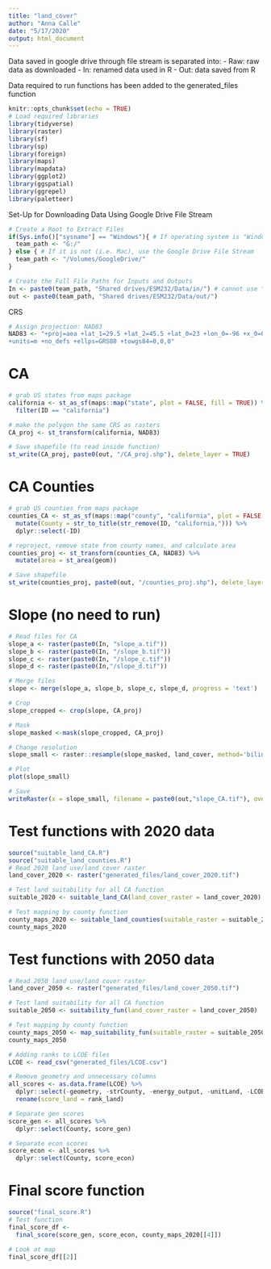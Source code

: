 ```yaml
---
title: "land_cover"
author: "Anna Calle"
date: "5/17/2020"
output: html_document
---
```


Data saved in google drive through file stream is separated into:
- Raw: raw data as downloaded
- In: renamed data used in R
- Out: data saved from R

Data required to run functions has been added to the generated_files function

```r
knitr::opts_chunk$set(echo = TRUE)
# Load required libraries 
library(tidyverse)
library(raster)
library(sf)
library(sp)
library(foreign)
library(maps)
library(mapdata)
library(ggplot2)
library(ggspatial)
library(ggrepel)
library(paletteer)
``` 

Set-Up for Downloading Data Using Google Drive File Stream
```r
# Create a Root to Extract Files 
if(Sys.info()["sysname"] == "Windows"){ # If operating system is "Windows" use G: Drive
  team_path <- "G:/"
} else { # If it is not (i.e. Mac), use the Google Drive File Stream
  team_path <- "/Volumes/GoogleDrive/"
}

# Create the Full File Paths for Inputs and Outputs
In <- paste0(team_path, "Shared drives/ESM232/Data/in/") # cannot use "in" as name
out <- paste0(team_path, "Shared drives/ESM232/Data/out/")

```

CRS
```r
# Assign projection: NAD83
NAD83 <- "+proj=aea +lat_1=29.5 +lat_2=45.5 +lat_0=23 +lon_0=-96 +x_0=0 +y_0=0 +datum=NAD83
+units=m +no_defs +ellps=GRS80 +towgs84=0,0,0"
```

# CA
```r
# grab US states from maps package
california <- st_as_sf(maps::map("state", plot = FALSE, fill = TRUE)) %>% 
  filter(ID == "california")

# make the polygon the same CRS as rasters
CA_proj <- st_transform(california, NAD83)

# Save shapefile (to read inside function)
st_write(CA_proj, paste0(out, "/CA_proj.shp"), delete_layer = TRUE)

```

# CA Counties
```r
# grab US counties from maps package
counties_CA <- st_as_sf(maps::map("county", "california", plot = FALSE, fill = TRUE)) %>% 
  mutate(County = str_to_title(str_remove(ID, "california,"))) %>% 
  dplyr::select(-ID)

# reproject, remove state from county names, and calculate area
counties_proj <- st_transform(counties_CA, NAD83) %>% 
  mutate(area = st_area(geom))

# Save shapefile
st_write(counties_proj, paste0(out, "/counties_proj.shp"), delete_layer = TRUE)
```

# Slope (no need to run)
```r
# Read files for CA
slope_a <- raster(paste0(In, "slope_a.tif"))
slope_b <- raster(paste0(In, "/slope_b.tif"))
slope_c <- raster(paste0(In, "/slope_c.tif"))
slope_d <- raster(paste0(In,"/slope_d.tif"))

# Merge files
slope <- merge(slope_a, slope_b, slope_c, slope_d, progress = 'text')

# Crop
slope_cropped <- crop(slope, CA_proj)

# Mask
slope_masked <-mask(slope_cropped, CA_proj)

# Change resolution
slope_small <- raster::resample(slope_masked, land_cover, method='bilinear')

# Plot
plot(slope_small)

# Save
writeRaster(x = slope_small, filename = paste0(out,"slope_CA.tif"), overwrite = T)
```




# Test functions with 2020 data
```r
source("suitable_land_CA.R")
source("suitable_land_counties.R")
# Read 2020 land use/land cover raster
land_cover_2020 <- raster("generated_files/land_cover_2020.tif")

# Test land suitability for all CA function
suitable_2020 <- suitable_land_CA(land_cover_raster = land_cover_2020)

# Test mapping by county function
county_maps_2020 <- suitable_land_counties(suitable_raster = suitable_2020, year = 2020)
county_maps_2020
```

# Test functions with 2050 data
```r
# Read 2050 land use/land cover raster
land_cover_2050 <- raster("generated_files/land_cover_2050.tif")

# Test land suitability for all CA function
suitable_2050 <- suitability_fun(land_cover_raster = land_cover_2050)

# Test mapping by county function
county_maps_2050 <- map_suitability_fun(suitable_raster = suitable_2050, year = 2050)
county_maps_2050
```

```r
# Adding ranks to LCOE files
LCOE <- read_csv("generated_files/LCOE.csv") 

# Remove geometry and unnecessary columns
all_scores <- as.data.frame(LCOE) %>% 
  dplyr::select(-geometry, -strCounty, -energy_output, -unitLand, -LCOE) %>% 
  rename(score_land = rank_land)

# Separate gen scores
score_gen <- all_scores %>% 
  dplyr::select(County, score_gen)

# Separate econ scores
score_econ <- all_scores %>% 
  dplyr::select(County, score_econ)
```

# Final score function
```r
source("final_score.R")
# Test function
final_score_df <-
  final_score(score_gen, score_econ, county_maps_2020[[4]])

# Look at map
final_score_df[[2]]


```

